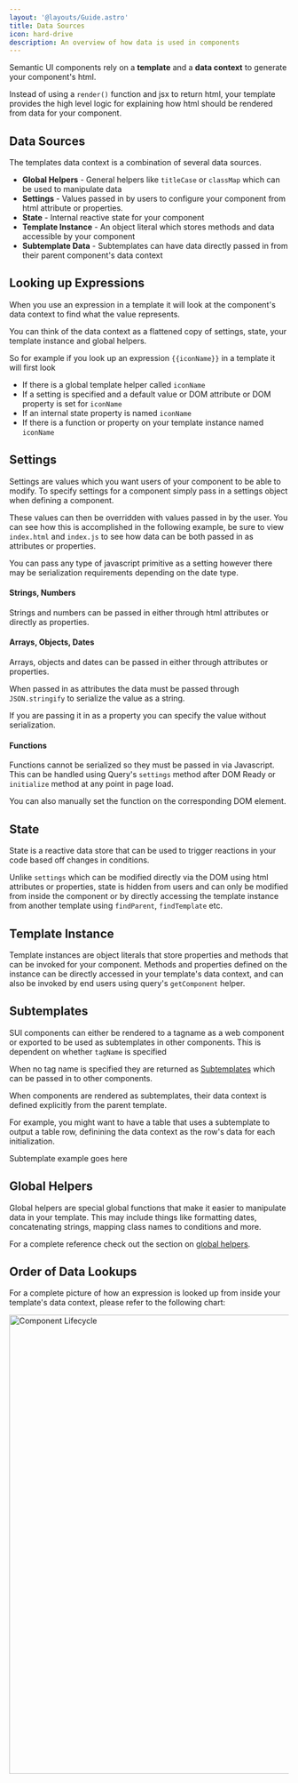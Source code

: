 ```yaml
---
layout: '@layouts/Guide.astro'
title: Data Sources
icon: hard-drive
description: An overview of how data is used in components
---
```



Semantic UI components rely on a **template** and a **data context** to generate your component's html.

Instead of using a `render()` function and jsx to return html, your template provides the high level logic for explaining how html should be rendered from data for your component.


## Data Sources

The templates data context is a combination of several data sources.

* **Global Helpers** - General helpers like `titleCase` or `classMap` which can be used to manipulate data
* **Settings** - Values passed in by users to configure your component from html attribute or properties.
* **State** - Internal reactive state for your component
* **Template Instance** - An object literal which stores methods and data accessible by your component
* **Subtemplate Data** - Subtemplates can have data directly passed in from their parent component's data context

## Looking up Expressions

When you use an expression in a template it will look at the component's data context to find what the value represents.

You can think of the data context as a flattened copy of settings, state, your template instance and global helpers.

So for example if you look up an expression `{{iconName}}` in a template it will first look
* If there is a global template helper called `iconName`
* If a setting is specified and a default value or DOM attribute or DOM property is set for `iconName`
* If an internal state property is named `iconName`
* If there is a function or property on your template instance named `iconName`


## Settings

Settings are values which you want users of your component to be able to modify. To specify settings for a component simply pass in a settings object when defining a component.

These values can then be overridden with values passed in by the user. You can see how this is accomplished in the following example, be sure to view `index.html` and `index.js` to see how data can be both passed in as attributes or properties.

<PlaygroundExample id="setting-types" direction="horizontal"></PlaygroundExample>

You can pass any type of javascript primitive as a setting however there may be serialization requirements depending on the date type.

#### Strings, Numbers

Strings and numbers can be passed in either through html attributes or directly as properties.

#### Arrays, Objects, Dates

Arrays, objects and dates can be passed in either through attributes or properties.

When passed in as attributes the data must be passed through `JSON.stringify` to serialize the value as a string.

If you are passing it in as a property you can specify the value without serialization.

#### Functions

Functions cannot be serialized so they must be passed in via Javascript. This can be handled using Query's `settings` method after DOM Ready or `initialize` method at any point in page load.

You can also manually set the function on the corresponding DOM element.


## State

State is a reactive data store that can be used to trigger reactions in your code based off changes in conditions.

Unlike `settings` which can be modified directly via the DOM using html attributes or properties, state is hidden from users and can only be modified from inside the component or by directly accessing the template instance from another template using `findParent`, `findTemplate` etc.


## Template Instance

Template instances are object literals that store properties and methods that can be invoked for your component. Methods and properties defined on the instance can be directly accessed in your template's data context, and can also be invoked by end users using query's `getComponent` helper.


## Subtemplates

SUI components can either be rendered to a tagname as a web component or exported to be used as subtemplates in other components. This is dependent on whether `tagName` is specified

When no tag name is specified they are returned as [Subtemplates](/templates/sub-templates) which can be passed in to other components.

When components are rendered as subtemplates, their data context is defined explicitly from the parent template.

For example, you might want to have a table that uses a subtemplate to output a table row, definining the data context as the row's data for each initialization.

Subtemplate example goes here

## Global Helpers

Global helpers are special global functions that make it easier to manipulate data in your template. This may include things like formatting dates, concatenating strings, mapping class names to conditions and more.

For a complete reference check out the section on [global helpers](/templates/helpers).

## Order of Data Lookups

For a complete picture of how an expression is looked up from inside your template's data context, please refer to the following chart:

<Image src={contextImage} alt="Component Lifecycle" width="826" loading="eager"></Image>
